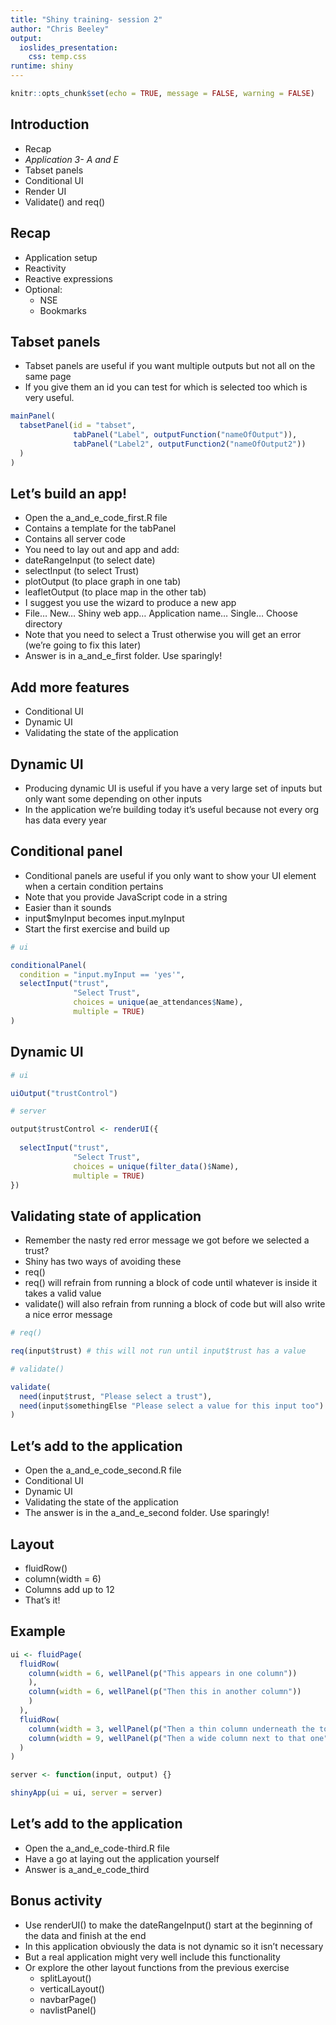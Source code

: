 ```yaml
---
title: "Shiny training- session 2"
author: "Chris Beeley"
output: 
  ioslides_presentation:
    css: temp.css
runtime: shiny
---
```


```r

knitr::opts_chunk$set(echo = TRUE, message = FALSE, warning = FALSE)

```

## Introduction

* Recap
* *Application 3- A and E*
* Tabset panels
* Conditional UI
* Render UI
* Validate() and req()

## Recap

* Application setup
* Reactivity
* Reactive expressions
* Optional:
    * NSE
    * Bookmarks

## Tabset panels

* Tabset panels are useful if you want multiple outputs but not all on the same page
* If you give them an id you can test for which is selected too which is very useful.

```r

mainPanel(
  tabsetPanel(id = "tabset",
              tabPanel("Label", outputFunction("nameOfOutput")),
              tabPanel("Label2", outputFunction2("nameOfOutput2"))
  )
)

```

## Let's build an app!

* Open the a_and_e_code_first.R file
* Contains a template for the tabPanel
* Contains all server code
* You need to lay out and app and add:
* dateRangeInput (to select date)
* selectInput (to select Trust)
* plotOutput (to place graph in one tab)
* leafletOutput (to place map in the other tab)
* I suggest you use the wizard to produce a new app
* File... New... Shiny web app... Application name... Single... Choose directory
* Note that you need to select a Trust otherwise you will get an error (we're going to fix this later)
* Answer is in a_and_e_first folder. Use sparingly!

## Add more features

* Conditional UI
* Dynamic UI
* Validating the state of the application

## Dynamic UI

* Producing dynamic UI is useful if you have a very large set of inputs but only want some depending on other inputs
* In the application we're building today it's useful because not every org has data every year

## Conditional panel

* Conditional panels are useful if you only want to show your UI element when a certain condition pertains
* Note that you provide JavaScript code in a string
* Easier than it sounds
* input$myInput becomes input.myInput
* Start the first exercise and build up

```r

# ui

conditionalPanel(
  condition = "input.myInput == 'yes'",
  selectInput("trust",
              "Select Trust",
              choices = unique(ae_attendances$Name),
              multiple = TRUE)
)

```

## Dynamic UI

```r

# ui

uiOutput("trustControl")

# server

output$trustControl <- renderUI({
  
  selectInput("trust",
              "Select Trust",
              choices = unique(filter_data()$Name),
              multiple = TRUE)
})

```

## Validating state of application

* Remember the nasty red error message we got before we selected a trust?
* Shiny has two ways of avoiding these
* req()
* req() will refrain from running a block of code until whatever is inside it takes a valid value
* validate() will also refrain from running a block of code but will also write a nice error message

```r

# req()

req(input$trust) # this will not run until input$trust has a value

# validate()

validate(
  need(input$trust, "Please select a trust"),
  need(input$somethingElse "Please select a value for this input too")
)

```

## Let's add to the application

* Open the a_and_e_code_second.R file
* Conditional UI
* Dynamic UI
* Validating the state of the application
* The answer is in the a_and_e_second folder. Use sparingly!

## Layout

* fluidRow()
* column(width = 6)
* Columns add up to 12
* That's it!

## Example

```r

ui <- fluidPage(
  fluidRow(
    column(width = 6, wellPanel(p("This appears in one column"))
    ),
    column(width = 6, wellPanel(p("Then this in another column"))
    )
  ),
  fluidRow(
    column(width = 3, wellPanel(p("Then a thin column underneath the top row"))),
    column(width = 9, wellPanel(p("Then a wide column next to that one")))
  )
)

server <- function(input, output) {}

shinyApp(ui = ui, server = server)

```

## Let's add to the application

* Open the a_and_e_code-third.R file
* Have a go at laying out the application yourself
* Answer is a_and_e_code_third

## Bonus activity

* Use renderUI() to make the dateRangeInput() start at the beginning of the data and finish at the end
* In this application obviously the data is not dynamic so it isn't necessary
* But a real application might very well include this functionality
* Or explore the other layout functions from the previous exercise 
    * splitLayout()
    * verticalLayout()
    * navbarPage()
    * navlistPanel()
